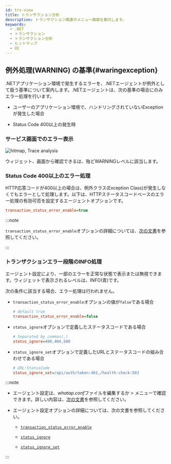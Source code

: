```yaml
---
id: trs-view
title: トランザクション分析
description: トランザクション関連のメニュー画面を案内します。
keywords:
  - .NET
  - トランザクション
  - トランザクション分析
  - ヒットマップ
  - UI
---
```



<Trsview />

## 例外処理(WARNING) の基準{#waringexception}

.NETアプリケーション環境で発生するエラーを、.NETエージェントが例外として扱う基準について案内します。.NETエージェントは、次の基準の場合にのみエラー処理を行います。

- ユーザーのアプリケーション環境で、ハンドリングされていないExceptionが発生した場合

- Status Code 400以上の発生時

### サービス画面でのエラー表示

![hitmap, Trace analysis](/img/faq/apm-faq-hitmap-error.png)

<Cmdname sid="AA005" className="uitext" />ウィジェット、<Cmdname sid="TTL06209" className="uitext" />画面から確認できる<Cmdname sid="TTL06087" className="uitext" />は、殆ど<span class="slow">WARNING</span>レベルに該当します。

### Status Code 400以上のエラー処理

HTTP応答コードが400以上の場合は、例外クラス(Exception Class)が発生しなくてもエラーとして処理します。以下は、HTTPステータスコードベースのエラー処理の有効可否を設定するエージェントオプションです。 

```ini title="whatap.conf"
transaction_status_error_enable=true
```

:::note

`transaction_status_error_enable`オプションの詳細については、[次の文書](agent-transaction#transaction_status_error_enable)を参照してください。

:::

### トランザクションエラー段階のINFO処理

エージェント設定により、一部のエラーを正常な状態で表示または無視できます。<Cmdname sid="AA005" className="uitext" />ウィジェットで表示されるレベルは、<span class="normal">INFO</span>(青)です。

次の条件に該当する場合、エラー処理は行われません。

- `transaction_status_error_enable`オプションの値が`false`である場合

  ```ini title="whatap.conf"
  # default true
  transaction_status_error_enable=false
  ```

- `status_ignore`オプションで定義したステータスコードである場合

  ```ini title="whatap.conf"
  # Separated by commas(,)
  status_ignore=400,404,500
  ```

- `status_ignore_set`オプションで定義したURLとステータスコードの組み合わせである場合

  ```ini title="whatap.conf"
  # URL:StatusCode
  status_ignore_set=/api/auth/token:401,/health-check:503
  ```

:::note

- エージェント設定は、*whatap.conf*ファイルを編集するか<Cmdname sid="management" className="uitext" /> &gt; <Cmdname sid="agent_configuration" className="uitext" />メニューで確認できます。詳しい内容は、[次の文書](set-agent)を参照してください。

- エージェント設定オプションの詳細については、次の文書を参照してください。

  - [`transaction_status_error_enable`](agent-transaction#transaction_status_error_enable)

  - [`status_ignore`](agent-transaction#status_ignore)

  - [`status_ignore_set`](agent-transaction#status_ignore_set)

:::
